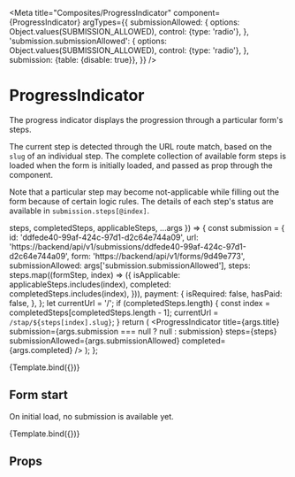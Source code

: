 

<Meta
  title="Composites/ProgressIndicator"
  component={ProgressIndicator}
  argTypes={{
    submissionAllowed: {
      options: Object.values(SUBMISSION_ALLOWED),
      control: {type: 'radio'},
    },
    'submission.submissionAllowed': {
      options: Object.values(SUBMISSION_ALLOWED),
      control: {type: 'radio'},
    },
    submission: {table: {disable: true}},
  }}
/>

# ProgressIndicator

The progress indicator displays the progression through a particular form's steps.

The current step is detected through the URL route match, based on the `slug` of an individual
step. The complete collection of available form steps is loaded when the form is initially loaded,
and passed as prop through the component.

Note that a particular step may become not-applicable while filling out the form because of
certain logic rules. The details of each step's status are available in `submission.steps[@index]`.

  steps,
  completedSteps,
  applicableSteps,
  ...args
}) => {
  const submission = {
    id: 'ddfede40-99af-424c-97d1-d2c64e744a09',
    url: 'https://backend/api/v1/submissions/ddfede40-99af-424c-97d1-d2c64e744a09',
    form: 'https://backend/api/v1/forms/9d49e773',
    submissionAllowed: args['submission.submissionAllowed'],
    steps: steps.map((formStep, index) => ({
      isApplicable: applicableSteps.includes(index),
      completed: completedSteps.includes(index),
    })),
    payment: {
      isRequired: false,
      hasPaid: false,
    },
  };
  let currentUrl = '/';
  if (completedSteps.length) {
    const index = completedSteps[completedSteps.length - 1];
    currentUrl = `/stap/${steps[index].slug}`;
  }
  return (
    <MemoryRouter initialEntries={[currentUrl]}>
      <ProgressIndicator
        title={args.title}
        submission={args.submission === null ? null : submission}
        steps={steps}
        submissionAllowed={args.submissionAllowed}
        completed={args.completed}
      />
    </MemoryRouter>
  );
};

<Canvas>
  <Story
    name="Active submission"
    args={{
      // story args
      steps: [
        {
          url: 'https://backend/api/v1/form/9d49e773/steps/d6cab0dd',
          uuid: 'd6cab0dd',
          index: 0,
          slug: 'first-step',
          formDefinition: 'Stap 1'
        },
        {
          url: 'https://backend/api/v1/form/9d49e773/steps/8e62d7cf',
          uuid: '8e62d7cf',
          index: 1,
          slug: 'second-step',
          formDefinition: 'Stap 2'
        },
      ],
      completedSteps: [0],
      applicableSteps: [0],
      'submission.submissionAllowed': 'yes',
      // component props
      title: 'Storybookformulier',
      submissionAllowed: 'yes',
      completed: false,
    }}
    argTypes={{
      submissionAllowed: { table: { disable: true }},
    }}
  >
    {Template.bind({})}
  </Story>
</Canvas>

## Form start

On initial load, no submission is available yet.

<Canvas>
  <Story
    name="Initial form load"
    args={{
      // story args
      steps: [
        {
          url: 'https://backend/api/v1/form/9d49e773/steps/d6cab0dd',
          uuid: 'd6cab0dd',
          index: 0,
          slug: 'first-step',
          formDefinition: 'Stap 1'
        },
        {
          url: 'https://backend/api/v1/form/9d49e773/steps/8e62d7cf',
          uuid: '8e62d7cf',
          index: 1,
          slug: 'second-step',
          formDefinition: 'Stap 2'
        },
      ],
      completedSteps: [],
      applicableSteps: [0, 1],
      'submission.submissionAllowed': 'yes',
      // component props
      title: 'Initial load',
      submissionAllowed: 'yes',
      completed: false,
      submission: null,
    }}
    argTypes={{
      'submission.submissionAllowed': { table: { disable: true}},
      completedSteps: { table: { disable: true}},
      applicableSteps: { table: { disable: true}},
      completed: { table: { disable: true}},
    }}
  >
    {Template.bind({})}
  </Story>
</Canvas>

## Props

<Props of={ProgressIndicator} />
